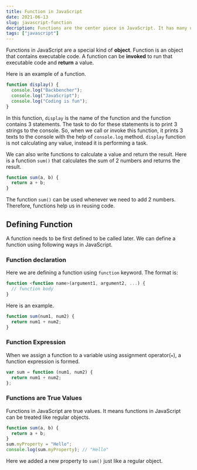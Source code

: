 ```yaml
---
title: Function in JavaScript
date: 2021-06-13
slug: javascript-function
decription: Functions are the center piece in JavaScript. It has many uses and being handled in different ways to bring different programming capabilities in JavaScript.
tags: ["javascript"]
---
```


Functions in JavaScript are a special kind of **object**. Function is an object that contains executable code. A function can be **invoked** to run that executable code and **return** a value.

Here is an example of a function.

```javascript
function display() {
  console.log("Backbencher");
  console.log("JavaScript");
  console.log("Coding is fun");
}
```

In this function, `display` is the name of the function and the function contains 3 statements. The task to do for these statements is to print 3 strings to the console. So, when we call or invoke this function, it prints 3 texts to the console with the help of `console.log` method. `display` function is not calculating any value, instead it is performing a task.

We can also write functions to calculate a value and return the result. Here is a function `sum()` that calculates the sum of 2 numbers and returns the result.

```javascript
function sum(a, b) {
  return a + b;
}
```

The function `sum()` can be used whenever we need to add 2 numbers. Therefore, functions help us in reusing code.

## Defining Function

A function needs to be first defined to be called later. We can define a function using following ways in JavaScript.

### Function declaration

Here we are defining a function using `function` keyword. The format is:

```javascript
function <function name>(argument1, argument2, ...) {
  // function body
}
```

Here is an example.

```javascript
function sum(num1, num2) {
  return num1 + num2;
}
```

### Function Expression

When we assign a function to a variable using assignment operator(`=`), a function expression is formed.

```javascript
var sum = function (num1, num2) {
  return num1 + num2;
};
```

### Functions are True Values

Functions in JavaScript are true values. It means functions in JavaScript can be treated like regular objects.

```javascript
function sum(a, b) {
  return a + b;
}
sum.myProperty = "Hello";
console.log(sum.myProperty); // "Hello"
```

Here we added a new property to `sum()` just like a regular object.
